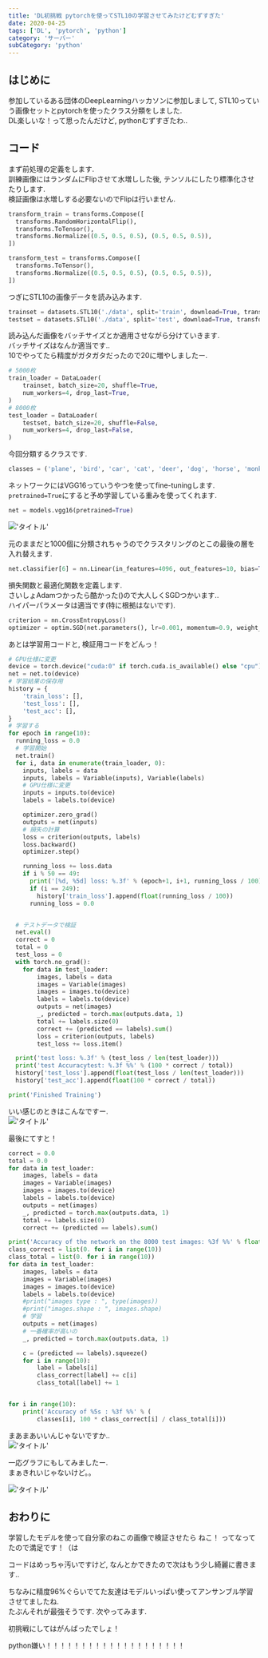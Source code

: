 ```yaml
---
title: 'DL初挑戦 pytorchを使ってSTL10の学習させてみたけどむずすぎた'
date: 2020-04-25
tags: ['DL', 'pytorch', 'python']
category: 'サーバー'
subCategory: 'python'
---
```


## はじめに

参加しているある団体のDeepLearningハッカソンに参加しまして, STL10っていう画像セットとpytorchを使ったクラス分類をしました.\
DL楽しいな！って思ったんだけど, pythonむずすぎたわ..

## コード

まず前処理の定義をします.\
訓練画像にはランダムにFlipさせて水増しした後, テンソルにしたり標準化させたりします.\
検証画像は水増しする必要ないのでFlipは行いません.

```python
transform_train = transforms.Compose([
  transforms.RandomHorizontalFlip(),
  transforms.ToTensor(),
  transforms.Normalize((0.5, 0.5, 0.5), (0.5, 0.5, 0.5)),
])

transform_test = transforms.Compose([
  transforms.ToTensor(),
  transforms.Normalize((0.5, 0.5, 0.5), (0.5, 0.5, 0.5)),
])
```

つぎにSTL10の画像データを読み込みます.

```python
trainset = datasets.STL10('./data', split='train', download=True, transform=transform_train)
testset = datasets.STL10('./data', split='test', download=True, transform=transform_test)
```

読み込んだ画像をバッチサイズとか適用させながら分けていきます.\
バッチサイズはなんか適当です..\
10でやってたら精度がガタガタだったので20に増やしましたー.

```python
# 5000枚
train_loader = DataLoader(
    trainset, batch_size=20, shuffle=True,
    num_workers=4, drop_last=True,
)
# 8000枚
test_loader = DataLoader(
    testset, batch_size=20, shuffle=False,
    num_workers=4, drop_last=False,
)
```

今回分類するクラスです.

```python
classes = ('plane', 'bird', 'car', 'cat', 'deer', 'dog', 'horse', 'monkey', 'ship', 'truck')
```

ネットワークにはVGG16っていうやつを使ってfine-tuningします.\
`pretrained=True`にすると予め学習している重みを使ってくれます.

```python
net = models.vgg16(pretrained=True)
```

!['タイトル'](https://i.gyazo.com/b83f24a4dc55e8e04dc915046c71dbcf.png)

元のままだと1000個に分類されちゃうのでクラスタリングのとこの最後の層を入れ替えます.

```python
net.classifier[6] = nn.Linear(in_features=4096, out_features=10, bias=True)
```

損失関数と最適化関数を定義します.\
さいしょAdamつかったら酷かった()ので大人しくSGDつかいます..\
ハイパーパラメータは適当です(特に根拠はないです).

```python
criterion = nn.CrossEntropyLoss()
optimizer = optim.SGD(net.parameters(), lr=0.001, momentum=0.9, weight_decay=0.005)
```

あとは学習用コードと, 検証用コードをどんっ！

```python
# GPU仕様に変更
device = torch.device("cuda:0" if torch.cuda.is_available() else "cpu")
net = net.to(device)
# 学習結果の保存用
history = {
    'train_loss': [],
    'test_loss': [],
    'test_acc': [],
}
# 学習する
for epoch in range(10):
  running_loss = 0.0
  # 学習開始
  net.train()
  for i, data in enumerate(train_loader, 0):
    inputs, labels = data
    inputs, labels = Variable(inputs), Variable(labels)
    # GPU仕様に変更
    inputs = inputs.to(device)
    labels = labels.to(device)

    optimizer.zero_grad()
    outputs = net(inputs)
    # 損失の計算
    loss = criterion(outputs, labels)
    loss.backward()
    optimizer.step()

    running_loss += loss.data
    if i % 50 == 49:
      print('[%d, %5d] loss: %.3f' % (epoch+1, i+1, running_loss / 100))
      if (i == 249):
        history['train_loss'].append(float(running_loss / 100))
      running_loss = 0.0


  # テストデータで検証
  net.eval()
  correct = 0
  total = 0
  test_loss = 0
  with torch.no_grad():
    for data in test_loader:
        images, labels = data
        images = Variable(images)
        images = images.to(device)
        labels = labels.to(device)
        outputs = net(images)
        _, predicted = torch.max(outputs.data, 1)
        total += labels.size(0)
        correct += (predicted == labels).sum()
        loss = criterion(outputs, labels)
        test_loss += loss.item()

  print('test loss: %.3f' % (test_loss / len(test_loader)))
  print('test Accuracytest: %.3f %%' % (100 * correct / total))
  history['test_loss'].append(float(test_loss / len(test_loader)))
  history['test_acc'].append(float(100 * correct / total))

print('Finished Training')
```

いい感じのときはこんなですー.\
!['タイトル'](https://i.gyazo.com/b6bd06f35d0bca536ec99d98d3ed1dce.png)

最後にてすと！

```python
correct = 0.0
total = 0.0
for data in test_loader:
    images, labels = data
    images = Variable(images)
    images = images.to(device)
    labels = labels.to(device)
    outputs = net(images)
    _, predicted = torch.max(outputs.data, 1)
    total += labels.size(0)
    correct += (predicted == labels).sum()

print('Accuracy of the network on the 8000 test images: %3f %%' % float(100 * correct / total))
class_correct = list(0. for i in range(10))
class_total = list(0. for i in range(10))
for data in test_loader:
    images, labels = data
    images = Variable(images)
    images = images.to(device)
    labels = labels.to(device)
    #print("images type : ", type(images))
    #print("images.shape : ", images.shape)
    # 学習
    outputs = net(images)
    # 一番確率が高いの
    _, predicted = torch.max(outputs.data, 1)

    c = (predicted == labels).squeeze()
    for i in range(10):
        label = labels[i]
        class_correct[label] += c[i]
        class_total[label] += 1


for i in range(10):
    print('Accuracy of %5s : %3f %%' % (
        classes[i], 100 * class_correct[i] / class_total[i]))
```

まあまあいいんじゃないですか..\
!['タイトル'](https://i.gyazo.com/e5a29e11ad08cb95a0899db1b1e5c908.png)

一応グラフにもしてみましたー.\
まぁきれいじゃないけど。。

!['タイトル'](https://i.gyazo.com/efb4958ec49ced42ccebd8f26ee40879.png)

## おわりに

学習したモデルを使って自分家のねこの画像で検証させたら ねこ！ ってなってたので満足です！（は

コードはめっちゃ汚いですけど, なんとかできたので次はもう少し綺麗に書きます..

ちなみに精度96%ぐらいでてた友達はモデルいっぱい使ってアンサンブル学習させてましたね.\
たぶんそれが最強そうです. 次やってみます.

初挑戦にしてはがんばったでしょ！

python嫌い！！！！！！！！！！！！！！！！！！！！

